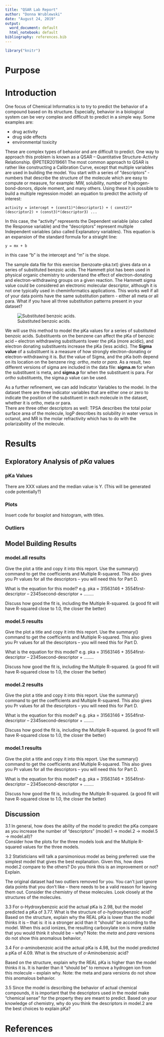 ```yaml
---
title: "QSAR Lab Report"
author: "Donna Wrublewski"
date: "August 24, 2019"
output:
  word_document: default
  html_notebook: default
bibliography: references.bib
---
```


```r
library("knitr")
```

# Purpose

# Introduction

One focus of Chemical Informatics is to try to predict the behavior of a compound based 
on its structure. Especially, behavior in a biological system can be very complex and 
difficult to predict in a simple way. Some examples are:

* drug activity
* drug side effects
* environmental toxicity

These are complex types of behavior and are difficult to predict. One way to approach 
this problem is known as a QSAR – Quantitative Structure-Activity Relationship. 
@PETER2019661 The most common approach to QSAR is rather like constructing a Calibration 
Curve, except that multiple variables are used in building the model. You start with a 
series of “descriptors” - numbers that describe the structure of the
molecule which are easy to compute or measure, for example: MW, solubility, number of 
hydrogen- bond-donors, dipole moment, and many others. Using these it is possible to 
build a multiple regression model: an equation to predict the activity of interest:

`
activity = intercept + (const1)*(descriptor1) + ( const2)*(descriptor2) + (const3)*(descriptor3) ...
`

In this case, the “activity” represents the Dependent variable (also called the Response variable) and the “descriptors” represent multiple Independent variables (also called Explanatory variables).  This equation is an expansion of the standard formula for a straight line:

`
y = mx + b
`

in this case “b” is the intercept and “m” is the slope.  

The sample data file for this exercise (benzoate-pka.txt) gives data on a series of 
substituted benzoic acids.  The Hammett plot has been used in physical organic chemistry 
to understand the effect of electron-donating and electron-withdrawing groups on a given 
reaction.  The Hammett sigma value could be considered an electronic molecular 
descriptor, although it is not one typically used in cheminformatics applications.
This works well if all of your data points have the same substitution pattern - either 
all meta or all para.  What if you have all three substitution patterns present in your 
dataset?  

![Substituted benzoic acids.](./images/bromo_benzoic_acids.png)

We will use this method to model the pKa values for a series of substituted benzoic 
acids. Substituents on the benzene can affect the pKa of benzoic acid – electron 
withdrawing substituents lower the pKa (more acidic), and electron donating substituents 
increase the pKa (less acidic). The **Sigma value** of a substituent is a measure of how 
strongly electron-donating or electron-withdrawing it is. But the value of Sigma, and 
the pKa both depend on its location on the benzene ring: _ortho_, _meta_ or _para_. As a 
result, two different versions of sigma are included in the data file:
**sigma.m** for when the substituent is meta, and **sigma.p** for when the substituent 
is para. For _ortho_ substituents, the sigma.p value can be used.

As a further refinement, we can add Indicator Variables to the model.  In the dataset 
there are three indicator variables that are either one or zero to indicate the position 
of the substituent in each molecule in the dataset, whether it is ortho, meta or para.  
There are three other descriptors as well: TPSA describes the total polar surface area 
of the molecule, logP describes its solubility in water versus in octanol, and MR is the 
molar refractivity which has to do with the polarizability of the molecule.

# Results

## Exploratory Analysis of _pKa_ values

### pKa Values

There are XXX values and the median value is Y.
(This will be generated code potentially?)

### Plots

Insert code for boxplot and histogram, with titles.

### Outliers

## Model Building Results

###  model.all results

Give the plot a title and copy it into this report.
Use the summary() command to get the coefficients and Multiple R-squared. 
This also gives you Pr values for all the descriptors – you will need this for Part D.

What is the equation for this model?
e.g.  pka = 31563146  + 3554first-descriptor – 2345second-descriptor + ……..

Discuss how good the fit is, including the Multiple R-squared.
(a good fit will have R-squared close to 1.0, the closer the better)

###  model.5 results

Give the plot a title and copy it into this report.
Use the summary() command to get the coefficients and Multiple R-squared. 
This also gives you Pr values for all the descriptors – you will need this for Part D.

What is the equation for this model?
e.g.  pka = 31563146  + 3554first-descriptor – 2345second-descriptor + ……..

Discuss how good the fit is, including the Multiple R-squared.
(a good fit will have R-squared close to 1.0, the closer the better)

###  model.2 results

Give the plot a title and copy it into this report.
Use the summary() command to get the coefficients and Multiple R-squared. 
This also gives you Pr values for all the descriptors – you will need this for Part D.

What is the equation for this model?
e.g.  pka = 31563146  + 3554first-descriptor – 2345second-descriptor + ……..

Discuss how good the fit is, including the Multiple R-squared.
(a good fit will have R-squared close to 1.0, the closer the better)

###  model.1 results

Give the plot a title and copy it into this report.
Use the summary() command to get the coefficients and Multiple R-squared. 
This also gives you Pr values for all the descriptors – you will need this for Part D.

What is the equation for this model?
e.g.  pka = 31563146  + 3554first-descriptor – 2345second-descriptor + ……..

Discuss how good the fit is, including the Multiple R-squared.
(a good fit will have R-squared close to 1.0, the closer the better)

## Discussion

3.1  In general, how does the ability of the model to predict the pKa compare as you 
increase the number of “descriptors” (model.1 → model.2  → model.5 → model.all)?  
Consider how the plots for the three models look and the Multiple R-squared values for 
the three models.

3.2  Statisticians will talk a parsimonious model as being preferred:  use the simplest 
model that gives the best explanation. Given this, how does model.2 compare to the 
others?  Do you think this is an improvement or not? Explain.

The original dataset had two outliers removed for you. You can't just ignore data points 
that you don't like – there needs to be a valid reason for leaving them out. Consider 
the chemistry of these molecules.  Look closely at the structures of the molecules.

3.3  For o-Hydroxybenzoic acid the actual pKa is 2.98, but the model predicted a pKa of 
3.77. What is the structure of _o_-hydroxybenzoic acid? Based on the structure, explain 
why the REAL pKa is lower than the model thinks it is – that is: it is a stronger acid than it “should” be according to the model. When this acid ionizes, the resulting carboxylate ion is more stable that you would think it should be – why?
Note: the _meta_ and _para_ versions do not show this anomalous behavior.

3.4
For _o_-aminobenzoic acid the actual pKa is 4.98, but the model predicted a pKa of 4.09. What is the structure of _o_-Aminobenzoic acid?

Based on the structure, explain why the REAL pKa is higher than the model thinks it is. 
It is harder than it “should be” to remove a hydrogen ion from this molecule – explain
why.
Note: the meta and para versions do not show this anomalous behavior.

3.5  Since the model is describing the behavior of actual chemical compounds, it is important that the descriptors used in the model make "chemical sense" for the property they are meant to predict. Based on your knowledge of chemistry, why do you think the descriptors in model.2 are the best choices to explain pKa?

# References

